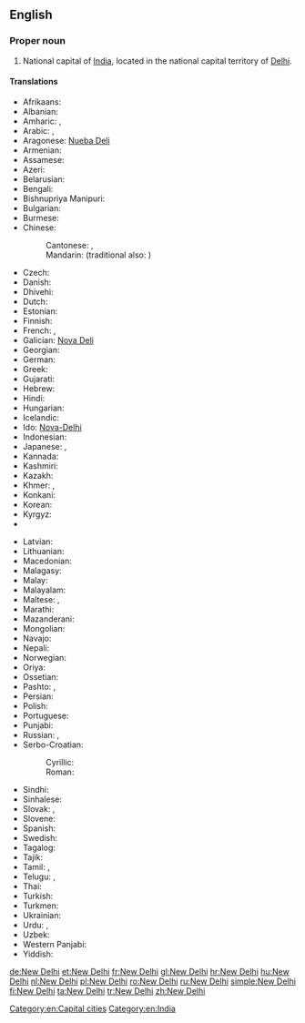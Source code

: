 {{wikipedia}}
==English==

===Proper noun===
{{en-proper noun|head=[[new|New]] [[Delhi]]}}

# National capital of [[India]], located in the national capital territory of [[Delhi]].

====Translations====
{{trans-top|capital of India}}
* Afrikaans: {{t-|af|Nieu-Delhi}}
* Albanian: {{t-|sq|New Delhi}}
* Amharic: {{t-|am|ኒው ዴሊ|tr=niw deli|sc=Ethi}}, {{t-|am|ኒው ዴልሒ|tr=niw delḥi|sc=Ethi}}
* Arabic: {{t-|ar|نيودلهي|f|tr=niyūdilhī}}, {{t-|ar|دلهي الجديدة|f|tr=dilhī jadīda}}
* Aragonese: [[Nueba Deli]]
* Armenian: {{t-|hy|Նյու Դելի|tr=Nyu Deli}}
* Assamese: {{t-|as|নয়া দিল্লী|tr=nôya dilli|sc=Beng}}
* Azeri: {{t-|az|Yeni Dehli}}
* Belarusian: {{t-|be|Нью-Дэлі|m|tr=Nʹju-Déli}}
* Bengali: {{t-|bn|নতুন দিল্লি|tr=Nôtun Dilli|sc=Beng}}
* Bishnupriya Manipuri: {{tø|bpy|নুৱা দিল্লী}}
* Bulgarian: {{t-|bg|Ню Делхи|n|tr=Nju-Délhi|sc=Cyrl}}
* Burmese: {{t-|my|နယူးဒေလီမြို့|sc=Mymr}}
* Chinese:
*: Cantonese: {{t-|yue|新德裡|sc=Hant}}, {{t-|yue|新德里|tr=Sān Dākléi|sc=Hant}}
*: Mandarin: {{t|cmn|新德里|tr=Xīn Délǐ|sc=Hani}} (traditional also: {{t|cmn|新德裡|sc=Hant}})
* Czech: {{t+|cs|Nové Dillí|n}}
* Danish: {{t-|da|New Delhi}}
* Dhivehi: {{t-|dv|ނިއުދިއްލީ|tr=niudillī|sc=Thaa}}
* Dutch: {{t+|nl|New Delhi|n}}
* Estonian: {{t+|et|New Delhi}}
* Finnish: {{t+|fi|New Delhi}}
* French: {{t+|fr|New Delhi}}, {{qualifier|Frenchified}} {{t-|fr|Nouvelle-Delhi}}
* Galician: [[Nova Deli]]
* Georgian: {{t-|ka|ნიუ-დელი|tr=niu-deli|sc=Geor}}
* German: {{t+|de|Neu-Delhi|n}}
* Greek: {{t-|el|Νέο Δελχί|n|tr=Néo Delhí}}
* Gujarati: {{t-|gu|નવી દિલ્હી|tr=navī dil'hī|sc=Gujr}}
* Hebrew: {{t-|he|ניו דלהי|tr=nyu delhi}}
* Hindi: {{t+|hi|नई दिल्ली|f|tr=naī dillī}}
* Hungarian: {{t+|hu|Újdelhi}}
* Icelandic: {{t-|is|Nýja Delí}}
* Ido: [[Nova-Delhi]]
* Indonesian: {{t-|id|New Delhi}}
* Japanese: {{t-|ja|ニューデリー|tr=Nyū-Derī}}, {{t-|ja|ニュー・デリー|tr=Nyū-Derī|sc=Jpan}}
* Kannada: {{t-|kn|ನವ ದೆಹಲಿ|tr=nava dehali|sc=Knda}}
* Kashmiri: {{t-|ks|नवि दिल्ली|tr=navi dillī|sc=ks-Arab}}
* Kazakh: {{t|kk|Жаңа Дели|tr=Jaña Deli|sc=Cyrl}}
* Khmer: {{t-|km|ញូវដេលហ៊ី|tr=nyuw delhi|sc=Khmr}}, {{t-|km|ញូដេលី|tr=nyuu delii|sc=Khmr}}
* Konkani: {{tø|kok|नवी दिल्ली|tr=navī dillī}}
* Korean: {{t-|ko|뉴델리|tr=Nyudelli|sc=Hang}}
* Kyrgyz: {{t-|ky|Нью-Дели|tr=Nʹyu-Deli|sc=Cyrl}}
* {{trreq|lo}}
{{trans-mid}}
* Latvian: {{t-|lv|Ņūdeli}}
* Lithuanian: {{t-|lt|Naujasis Delis}}
* Macedonian: {{t-|mk|Њу Делхи|n|tr=Nju Délhi}}
* Malagasy: {{t-|mg|New Delhi}}
* Malay: {{t-|ms|New Delhi}}
* Malayalam: {{t-|ml|ന്യൂ ഡെല്‍ഹി|tr=n'yū ḍel'hi|sc=Mlym}}
* Maltese: {{t-|mt|New Delhi}}, {{t-|mt|Nju Deli}}
* Marathi: {{t-|mr|नवी दिल्ली|tr=navī dillī|sc=Deva}}
* Mazanderani: {{tø|mzn|نودهلي}}
* Mongolian: {{t-|mn|Шинэ Дели|tr=Šine Deli|sc=Cyrl}}
* Navajo: {{tø|nv|Délii Ániidí}}
* Nepali: {{t-|ne|नयाँ दिल्ली|tr=nayā̃ dillī|sc=Deva}}
* Norwegian: {{t-|no|New Delhi}}
* Oriya: {{t-|or|ନୂଆଦିଲ୍ଲୀ|tr=nū'ādillī|sc=Orya}}
* Ossetian: {{tø|os|Нью-Дели|tr=Nʹju-Deli|sc=Cyrl}}
* Pashto: {{t-|ps|نوۍ ډيلي|tr=Nawəy Ḋīllī|sc=ps-Arab}}, {{t-|ps|نوۍ دهلي|tr=Nawəy Dehlī|sc=ps-Arab}}
* Persian: {{t-|fa|دهلی نو|tr=Dehli Nou|sc=fa-Arab}}
* Polish: {{t+|pl|Nowe Delhi|n}}
* Portuguese: {{t-|pt|Nova Deli|f}}
* Punjabi: {{t-|pa|ਨਵੀਂ ਦਿੱਲੀ|tr=navī̃ dillī|sc=Guru}}
* Russian: {{t-|ru|Нью-Дели|m|tr=Nʹju-Dɛ́li}},  {{t-|ru|Дели|m|tr=Dɛ́li}}
* Serbo-Croatian:
*: Cyrillic: {{t-|sh|Њу Делхи|m|sc=Cyrl}}
*: Roman: {{t-|sh|Nju Delhi|m}}
* Sindhi: {{t-|sd|نئين دہلي|tr=Naʾīn Dihlī|sc=sd-Arab}}
* Sinhalese: {{t-|si|නව දිල්ලිය|tr=nava dilliya|sc=Sinh}}
* Slovak: {{t-|sk|Dillí}}, {{t-|sk|Naí Dillí}}
* Slovene: {{t-|sl|New Delhi|m}}
* Spanish: {{t+|es|Nueva Delhi|f}}
* Swedish: {{t-|sv|New Delhi}}
* Tagalog: {{t-|tl|Bagong Delhi}}
* Tajik: {{t-|tg|Деҳлии Нав|tr=Dehlii Nav|sc=Cyrl}}
* Tamil: {{t-|ta|புது தில்லி|tr=putu tilli}}, {{t-|ta|நியூ தில்லி|tr=niyū tilli|sc=Taml}}
* Telugu: {{t-|te|క్రొత్త ఢిల్లీ|tr=kotta ḍhillī}}, {{t-|te|న్యూఢిల్లీ|tr=nyūḍhillī|sc=Telu}}
* Thai: {{t-|th|นิวเดลี|tr=niw dēlī}}
* Turkish: {{t+|tr|Yeni Delhi}}
* Turkmen: {{t-|tk|Täze Deli}}
* Ukrainian: {{t-|uk|Нью-Делі|m|tr=Nʹju-Déli}}
* Urdu: {{t-|ur|نئی دہلی|f|tr=naʾī dehlī}},  {{t-|ur|نئی دلی|f|tr=naʾī dillī}}
* Uzbek: {{t-|uz|Yangi Dehli}}
* Western Panjabi: {{t-|pnb|نئی دلی}}
* Yiddish: {{t-|yi|נײַע דעלי|tr=naye deli|sc=Hebr}}
{{trans-bottom}}

[[Category:en:Capital cities]]
[[Category:en:India]]

[[de:New Delhi]]
[[et:New Delhi]]
[[fr:New Delhi]]
[[gl:New Delhi]]
[[hr:New Delhi]]
[[hu:New Delhi]]
[[nl:New Delhi]]
[[pl:New Delhi]]
[[ro:New Delhi]]
[[ru:New Delhi]]
[[simple:New Delhi]]
[[fi:New Delhi]]
[[ta:New Delhi]]
[[tr:New Delhi]]
[[zh:New Delhi]]